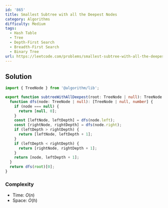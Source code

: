 ```yaml
---
id: '865'
title: Smallest Subtree with all the Deepest Nodes
category: Algorithms
difficulty: Medium
tags:
  - Hash Table
  - Tree
  - Depth-First Search
  - Breadth-First Search
  - Binary Tree
url: https://leetcode.com/problems/smallest-subtree-with-all-the-deepest-nodes
---
```


## Solution

```typescript showLineNumbers
import { TreeNode } from '@algorithm/lib';

export function subtreeWithAllDeepest(root: TreeNode | null): TreeNode | null {
  function dfs(node: TreeNode | null): [TreeNode | null, number] {
    if (node === null) {
      return [null, 0];
    }
    const [leftNode, leftDepth] = dfs(node.left);
    const [rightNode, rightDepth] = dfs(node.right);
    if (leftDepth > rightDepth) {
      return [leftNode, leftDepth + 1];
    }
    if (leftDepth < rightDepth) {
      return [rightNode, rightDepth + 1];
    }
    return [node, leftDepth + 1];
  }
  return dfs(root)[0];
}
```

### Complexity

- Time: $O(n)$
- Space: $O(h)$
